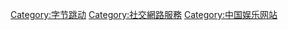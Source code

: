[[Category:字节跳动|Category:字节跳动]]
[[Category:社交網路服務|Category:社交網路服務]]
[[Category:中国娱乐网站|Category:中国娱乐网站]]